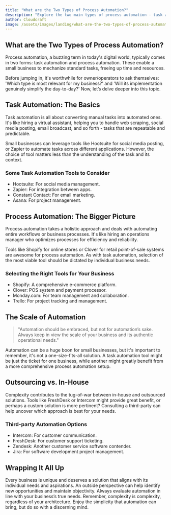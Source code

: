 ```yaml
---
title: "What are the Two Types of Process Automation?"
description: "Explore the two main types of process automation - task automation and process automation - and discover which is more suitable for your small business."
author: Cloudcraft
image: /assets/images/landing/what-are-the-two-types-of-process-automation.jpg
---
```


## What are the Two Types of Process Automation?

Process automation, a buzzing term in today's digital world, typically comes in two forms: task automation and process automation. These enable a small business to mechanize standard tasks, freeing up time and resources. 

Before jumping in, it's worthwhile for owner/operators to ask themselves: 'Which type is most relevant for my business?' and 'Will its implementation genuinely simplify the day-to-day?' Now, let’s delve deeper into this topic.

<ServicesBlurb />

## Task Automation: The Basics

Task automation is all about converting manual tasks into automated ones. It's like hiring a virtual assistant, helping you to handle web scraping, social media posting, email broadcast, and so forth - tasks that are repeatable and predictable.

Small businesses can leverage tools like Hootsuite for social media posting, or Zapier to automate tasks across different applications. However, the choice of tool matters less than the understanding of the task and its context.

### Some Task Automation Tools to Consider

 * Hootsuite: For social media management.
 * Zapier: For integration between apps.
 * Constant Contact: For email marketing.
 * Asana: For project management.

## Process Automation: The Bigger Picture

Process automation takes a holistic approach and deals with automating entire workflows or business processes. It's like hiring an operations manager who optimizes processes for efficiency and reliability.

Tools like Shopify for online stores or Clover for retail point-of-sale systems are awesome for process automation. As with task automation, selection of the most viable tool should be dictated by individual business needs.

### Selecting the Right Tools for Your Business

 * Shopify: A comprehensive e-commerce platform.
 * Clover: POS system and payment processor.
 * Monday.com: For team management and collaboration.
 * Trello: For project tracking and management.

<GetStartedBlurb />

## The Scale of Automation

<blockquote tip>
"Automation should be embraced, but not for automation’s sake. Always keep in view the scale of your business and its authentic operational needs."
</blockquote>

Automation can be a huge boon for small businesses, but it's important to remember, it's not a one-size-fits-all solution. A task automation tool might be just the ticket for one business, while another might greatly benefit from a more comprehensive process automation setup.

## Outsourcing vs. In-House

Complexity contributes to the tug-of-war between in-house and outsourced solutions. Tools like FreshDesk or Intercom might provide great benefit, or perhaps a custom solution is more pertinent? Consulting a third-party can help uncover which approach is best for your needs.

### Third-party Automation Options

 * Intercom: For customer communication.
 * FreshDesk: For customer support ticketing.
 * Zendesk: Another customer service software contender.
 * Jira: For software development project management.

## Wrapping It All Up 

Every business is unique and deserves a solution that aligns with its individual needs and aspirations. An outside perspective can help identify new opportunities and maintain objectivity. Always evaluate automation in line with your business’s true needs. Remember, complexity is complexity, regardless of your architecture. Enjoy the simplicity that automation can bring, but do so with a discerning mind.